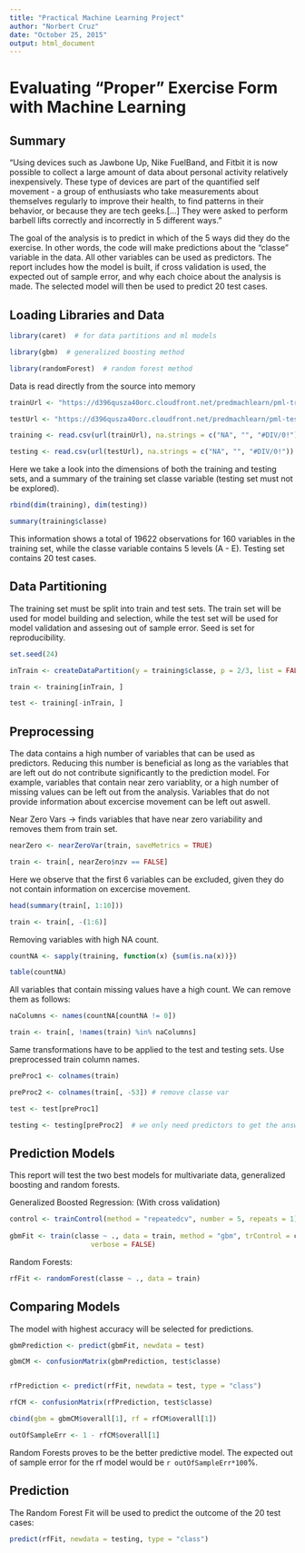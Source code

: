 ```yaml
---
title: "Practical Machine Learning Project"
author: "Norbert Cruz"
date: "October 25, 2015"
output: html_document
---
```


# Evaluating "Proper" Exercise Form with Machine Learning

## Summary  
  
"Using devices such as Jawbone Up, Nike FuelBand, and Fitbit it is now possible to collect a large amount of data about personal activity relatively inexpensively. These type of devices are part of the quantified self movement - a group of enthusiasts who take measurements about themselves regularly to improve their health, to find patterns in their behavior, or because they are tech geeks.[...] They were asked to perform barbell lifts correctly and incorrectly in 5 different ways. "  
  
The goal of the analysis is to predict in which of the 5 ways did they do the exercise. In other words, the code will make predictions about the "classe" variable in the data.  All other variables can be used as predictors. The report includes how the model is built, if cross validation is used, the expected out of sample error, and why each choice about the analysis is made. The selected model will then be used to predict 20 test cases.  
  

## Loading Libraries and Data
  
```r
library(caret)  # for data partitions and ml models

library(gbm)  # generalized boosting method

library(randomForest)  # random forest method
```  
  
Data is read directly from the source into memory  
  
```r
trainUrl <- "https://d396qusza40orc.cloudfront.net/predmachlearn/pml-training.csv"

testUrl <- "https://d396qusza40orc.cloudfront.net/predmachlearn/pml-testing.csv"

training <- read.csv(url(trainUrl), na.strings = c("NA", "", "#DIV/0!"))

testing <- read.csv(url(testUrl), na.strings = c("NA", "", "#DIV/0!"))
```  
  
Here we take a look into the dimensions of both the training and testing sets, 
and a summary of the training set classe variable (testing set must not be explored).  
  
```r
rbind(dim(training), dim(testing))

summary(training$classe)
```  
  
This information shows a total of 19622 observations for 160 variables in the training set, while the classe variable contains 5 levels (A - E).  Testing set contains 20 test cases.

  
## Data Partitioning  
  
The training set must be split into train and test sets. The train set will be used for model building and selection, while the test set will be used for model validation and assesing out of sample error.  Seed is set for reproducibility.
  
```r
set.seed(24)

inTrain <- createDataPartition(y = training$classe, p = 2/3, list = FALSE)

train <- training[inTrain, ]

test <- training[-inTrain, ]
```  
  
  
## Preprocessing  
  
The data contains a high number of variables that can be used as predictors. Reducing this number is beneficial as long as the variables that are left out do not contribute significantly to the prediction model. For example, variables that contain near zero variablity, or a high number of missing values can be left out from the analysis. Variables that do not provide information about excercise movement can be left out aswell.  
  
Near Zero Vars -> finds variables that have near zero variability and removes them from train set.
  
```r
nearZero <- nearZeroVar(train, saveMetrics = TRUE)

train <- train[, nearZero$nzv == FALSE]
```  
  
Here we observe that the first 6 variables can be excluded, given they do not contain information on excercise movement.
  
```r
head(summary(train[, 1:10]))

train <- train[, -(1:6)]
```  
  
Removing variables with high NA count.  
  
```r
countNA <- sapply(training, function(x) {sum(is.na(x))})

table(countNA)
```  
  
All variables that contain missing values have a high count. We can remove them as follows:  
  
```r
naColumns <- names(countNA[countNA != 0])

train <- train[, !names(train) %in% naColumns]
```  
  
Same transformations have to be applied to the test and testing sets.  Use preprocessed train column names.  
  
```r
preProc1 <- colnames(train)

preProc2 <- colnames(train[, -53]) # remove classe var

test <- test[preProc1]

testing <- testing[preProc2]  # we only need predictors to get the answers
```  
  
  
## Prediction Models  
  
This report will test the two best models for multivariate data, generalized boosting and random forests.  
  
Generalized Boosted Regression:  (With cross validation)
  
```r
control <- trainControl(method = "repeatedcv", number = 5, repeats = 1)
    
gbmFit <- train(classe ~ ., data = train, method = "gbm", trControl = control,
                    verbose = FALSE)
```  
  
Random Forests:  
  
```r
rfFit <- randomForest(classe ~ ., data = train)
```
  
  
## Comparing Models  
  
The model with highest accuracy will be selected for predictions.
  
```r
gbmPrediction <- predict(gbmFit, newdata = test)

gbmCM <- confusionMatrix(gbmPrediction, test$classe)


rfPrediction <- predict(rfFit, newdata = test, type = "class")

rfCM <- confusionMatrix(rfPrediction, test$classe)
``` 
  
```r
cbind(gbm = gbmCM$overall[1], rf = rfCM$overall[1])

outOfSampleErr <- 1 - rfCM$overall[1]
```  
  
Random Forests proves to be the better predictive model.  The expected out of sample error for the rf model would be `r outOfSampleErr*100`%.  
  
  
## Prediction  
  
The Random Forest Fit will be used to predict the outcome of the 20 test cases:  
  
```r
predict(rfFit, newdata = testing, type = "class")
```  
  

  

